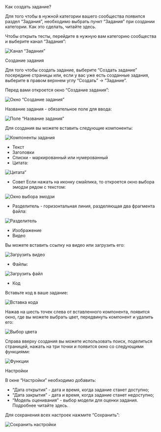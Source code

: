 
<AnchorHeading type="h1" id="add-task">
  Как создать задание?
</AnchorHeading>

Для того чтобы в нужной категории вашего сообщества появился раздел “Задания”, необходимо выбрать пункт “Задания” при создании категории. Как это сделать, <Link href="">читайте здесь</Link>.

Чтобы открыть тесты, перейдите в нужную вам категорию сообщества и выберите канал “Задания”:

<Image
  width={960}
  height={613}
  src="/assets/markdown/tests-and-tasks/tests-empty.jpg"
  alt="Канал “Задания”"
  noRatio
/>

<AnchorHeading type="h2" id="add-new-task">
  Создание задания
</AnchorHeading>

Для того чтобы создать задание, выберите “Создать задание” посередине страницы или, если у вас уже есть созданные задания, выберите в правом верхнем углу “Создать” → “Задание”.

Перед вами откроется окно “Создание задания”:

<Image
  width={960}
  height={460}
  src="/assets/markdown/tests-and-tasks/add-task.jpg"
  alt="Окно “Создание задания”"
  noRatio
/>

Название задания - обязательное поле для ввода:

<Image
  width={599}
  height={116}
  src="/assets/markdown/tests-and-tasks/name-task.jpg"
  alt="Поле “Название задания”"
  noRatio
/>

Для создания вы можете вставить следующие компоненты:

<Image
  width={226}
  height={472}
  src="/assets/markdown/tests-and-tasks/task-components.jpg"
  alt="Компоненты задания"
/>

- Текст
- Заголовки
- Списки - маркированный или нумерованный
- Цитата:

<Image
  width={682}
  height={253}
  src="/assets/markdown/tests-and-tasks/quote.jpg"
  alt="Цитата”"
  noRatio
/>

- Совет
  Если нажать на иконку смайлика, то откроется окно выбора эмодзи рядом с текстом:

<Image
  width={682}
  height={155}
  src="/assets/markdown/tests-and-tasks/emoji.jpg"
  alt="Окно выбора эмодзи"
  noRatio
/>

- Разделитель - горизонтальная линия, разделяющая два фрагмента файла:

<Image
  width={682}
  height={54}
  src="/assets/markdown/tests-and-tasks/separator.jpg"
  alt="Разделитель"
  noRatio
/>

- Изображение
- Видео

Вы можете вставить ссылку на видео или загрузить его:

<Image
  width={960}
  height={264}
  src="/assets/markdown/tests-and-tasks/upload-video.jpg"
  alt="Загрузить видео"
  noRatio
/>

- Файлы:

<Image
  width={682}
  height={57}
  src="/assets/markdown/tests-and-tasks/upload-file.jpg"
  alt="Загрузить файл"
  noRatio
/>

- Код

Вставьте код в ваше задание:

<Image
  width={682}
  height={40}
  src="/assets/markdown/tests-and-tasks/code-snippet.jpg"
  alt="Вставка кода"
  noRatio
/>

Нажав на шесть точек слева от вставленного компонента, появится окно, где вы можете выбрать цвет, передвинуть компонент и удалить его:

<Image
  width={460}
  height={205}
  src="/assets/markdown/tests-and-tasks/choose-color.png"
  alt="Выбор цвета"
  noRatio
/>

Справа вверху создания вы можете использовать поиск, поделиться страницей, нажать на три точки и появится окно со следующими функциями:

<Image
  width={282}
  height={352}
  src="/assets/markdown/tests-and-tasks/menu-options.png"
  alt="Функции"
/>

<AnchorHeading type="h2" id="settings">
  Настройки
</AnchorHeading>

В окне “Настройки” необходимо добавить:

- “Дата открытия” - дата и время, когда задание станет доступно;
- “Дата закрытия” - дата и время, когда задание станет недоступно;
- “Модель оценивания” - выбор модели для оценки задания. Подробнее читайте здесь.

Для сохранения всех настроек нажмите “Сохранить”:

<Image
  width={494}
  height={498}
  src="/assets/markdown/tests-and-tasks/save-task-settings.jpg"
  alt="Сохранить настройки"
/>
